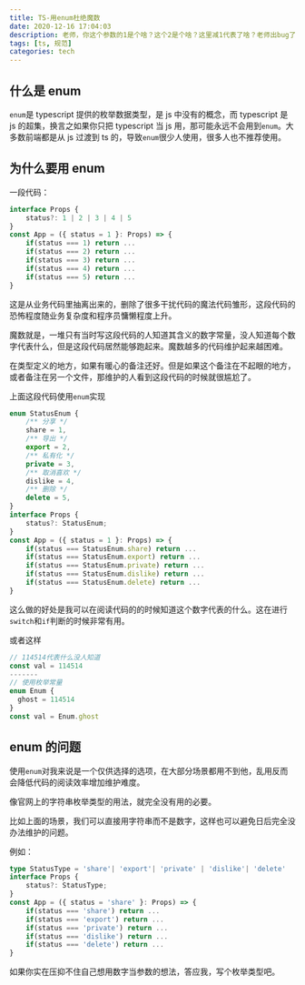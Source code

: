 ```yaml
---
title: TS-用enum杜绝魔数
date: 2020-12-16 17:04:03
description: 老师，你这个参数的1是个啥？这个2是个啥？这里减1代表了啥？老师出bug了，快帮我看看，什么，你也看不懂，这不是你写的代码吗？
tags: [ts, 规范]
categories: tech
---
```


## 什么是 enum

`enum`是 typescript 提供的枚举数据类型，是 js 中没有的概念，而 typescript 是 js 的超集，换言之如果你只把 typescript 当 js 用，那可能永远不会用到`enum`。大多数前端都是从 js 过渡到 ts 的，导致`enum`很少人使用，很多人也不推荐使用。

## 为什么要用 enum

一段代码：

```typescript
interface Props {
	status?: 1 | 2 | 3 | 4 | 5
}
const App = ({ status = 1 }: Props) => {
	if(status === 1) return ...
	if(status === 2) return ...
	if(status === 3) return ...
	if(status === 4) return ...
	if(status === 5) return ...
}
```

这是从业务代码里抽离出来的，删除了很多干扰代码的魔法代码雏形，这段代码的恐怖程度随业务复杂度和程序员慵懒程度上升。

魔数就是，一堆只有当时写这段代码的人知道其含义的数字常量，没人知道每个数字代表什么，但是这段代码居然能够跑起来。魔数越多的代码维护起来越困难。

在类型定义的地方，如果有暖心的备注还好。但是如果这个备注在不起眼的地方，或者备注在另一个文件，那维护的人看到这段代码的时候就很尴尬了。

上面这段代码使用`enum`实现

```typescript
enum StatusEnum {
	/** 分享 */
	share = 1,
	/** 导出 */
	export = 2,
	/** 私有化 */
	private = 3,
	/** 取消喜欢 */
	dislike = 4,
	/** 删除 */
	delete = 5,
}
interface Props {
	status?: StatusEnum;
}
const App = ({ status = 1 }: Props) => {
	if(status === StatusEnum.share) return ...
	if(status === StatusEnum.export) return ...
	if(status === StatusEnum.private) return ...
	if(status === StatusEnum.dislike) return ...
	if(status === StatusEnum.delete) return ...
}
```

这么做的好处是我可以在阅读代码的的时候知道这个数字代表的什么。这在进行`switch`和`if`判断的时候非常有用。

或者这样

```typescript
// 114514代表什么没人知道
const val = 114514
-------
// 使用枚举常量
enum Enum {
  ghost = 114514
}
const val = Enum.ghost
```



## enum 的问题

使用`enum`对我来说是一个仅供选择的选项，在大部分场景都用不到他，乱用反而会降低代码的阅读效率增加维护难度。

像官网上的字符串枚举类型的用法，就完全没有用的必要。

比如上面的场景，我们可以直接用字符串而不是数字，这样也可以避免日后完全没办法维护的问题。

例如：

```typescript
type StatusType = 'share'| 'export'| 'private' | 'dislike'| 'delete'
interface Props {
	status?: StatusType;
}
const App = ({ status = 'share' }: Props) => {
	if(status === 'share') return ...
	if(status === 'export') return ...
	if(status === 'private') return ...
	if(status === 'dislike') return ...
	if(status === 'delete') return ...
}
```

如果你实在压抑不住自己想用数字当参数的想法，答应我，写个枚举类型吧。
